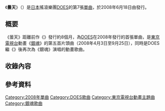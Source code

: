 {{noteTA
|G1==Music
}}
{{Infobox Single
| Name        = 曇天
| Artist      = [[DOES|DOES]]
| Album       = 
| Cover       = Donten DOES.jpg
| B-side      = Summer Sunset
| Released    = {{start date|2008|06|18}}
| Format      = [[單曲|單曲CD]]<br/>[[數位音樂下載|數位音樂下載]]
| Recorded    = 2008年<br/>{{JPN}}
| Genre       = [[搖滾樂|搖滾]]、[[J-POP|J-POP]]（[[動畫歌曲|動畫歌曲]]）
| Length      = 4:57
| Label       = {{lj|Ki/oon Music|キューンミュージック}}
| Writer      = {{lj|氏原ワタル|氏原ワタル}}
| Producer    = 
| Certification  = * 白金（手機全曲鈴聲，[[日本唱片協會|日本唱片協會]]）
| Chart position = * 周榜第3位（[[Oricon公信榜|Oricon]]）<ref name="os">{{cite web|url=http://www.oricon.co.jp/prof/artist/341512/products/music/762086/1/|title=「曇天」DOES|work=[[Oricon公信榜|Oricon]]|accessdate=2020-11-23|archive-date=2010-11-23|archive-url=https://web.archive.org/web/20101123003240/http://www.oricon.co.jp/prof/artist/341512/products/music/762086/1/|dead-url=no}}</ref>
* 2008年度年榜第157位（Oricon）
* 登場回數18回（Oricon）<ref name="os" />
| Last single = {{lj|Subterranean Baby Blues|サブタレニアン・ベイビー・ブルース}}<br />（2007年）
| This single = '''曇天'''<br />（2008年） 
| Next single = {{lj|太陽照常升起 (DOES單曲)|陽はまた昇る (DOESの曲)|太陽照常升起}}<br />（2008年） 
| Misc = 
{{External music video|type=ep|{{YouTube|n5TG3Fxzft0|《曇天》}}}}}}

《'''曇天'''》（{{lang-ja|曇天}}）是[[日本|日本]]搖滾樂團[[DOES|DOES]]的第7張[[單曲|單曲]]，於2008年6月18日由{{lj|Ki/oon Music|キューンミュージック}}發行。

== 概要 ==
《曇天》距離前作《{{lj|Subterranean Baby Blues|サブタレニアン・ベイビー・ブルース}}》發行約8個月，為[[DOES|DOES]]在2008年發行的首張單曲，是[[東京電視台|東京電視台]]動畫《[[銀魂_(動畫)|銀魂]]》的第五首片頭曲（2008年4月3日至9月25日），同時是DOES繼《{{lj|修羅 (DOES單曲)|修羅 (DOESの曲)|修羅}}》後再次為《銀魂》演唱的動畫歌曲。

== 收錄內容 ==
{{tracklist
| headline        = CD
| extra_column    = 
| title1          = 曇天
| writer1         = 氏原ワタル
| arranger1       = DOES
| extra1          = 
| length1         = 3:09
| title2          = Summer Sunset
| writer2         = 氏原ワタル
| arranger2       = DOES
| extra2          = 
| length2         = 1:48
| total_length    = 4:57
}}

== 參考資料 ==
{{Reflist}}


{{音樂小作品}}
{{銀魂主題曲}}
[[Category:2008年單曲|Category:2008年單曲]]
[[Category:DOES歌曲|Category:DOES歌曲]]
[[Category:東京電視台動畫主題曲|Category:東京電視台動畫主題曲]]
[[Category:銀魂歌曲|Category:銀魂歌曲]]